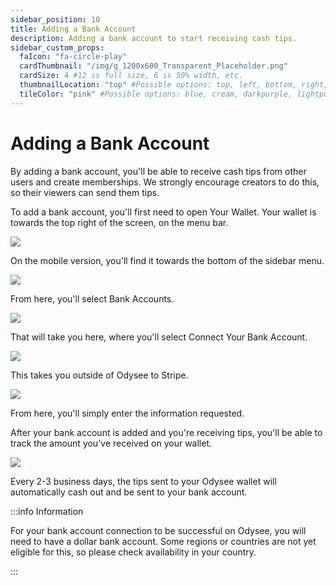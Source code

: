 ---
sidebar_position: 10
title: Adding a Bank Account
description: Adding a bank account to start receiving cash tips.
sidebar_custom_props:
  faIcon: "fa-circle-play"
  cardThumbnail: "/img/g_1200x600_Transparent_Placeholder.png"
  cardSize: 4 #12 is full size, 6 is 50% width, etc.
  thumbnailLocation: "top" #Possible options: top, left, bottom, right, none
  tileColor: "pink" #Possible options: blue, cream, darkpurple, lightpurple, mauve, orange, pink, none
---

# Adding a Bank Account

By adding a bank account, you'll be able to receive cash tips from other users and create memberships. We strongly encourage creators to do this, so their viewers can send them tips.

To add a bank account, you'll first need to open <OdyseeButton url="https://odysee.com/$/wallet"><OdyseeIcon type="credits" /> Your Wallet</OdyseeButton>. Your wallet is towards the top right of the screen, on the menu bar.

![](/img/en/category-basics17.png)

On the mobile version, you'll find it towards the bottom of the sidebar menu.

![](/img/en/category-basics18.png)

From here, you'll select <OdyseeButton url="https://odysee.com/$/settings/tip_account"><OdyseeIcon type="cogwheel" /> Bank Accounts</OdyseeButton>.

![](/img/en/category-basics19.png)

That will take you here, where you'll select <PrimaryOdyseeButton url="https://odysee.com/$/settings/tip_account"><OdyseeIcon type="dollar" /> Connect Your Bank Account</PrimaryOdyseeButton>.

![](/img/en/category-basics20.png)

This takes you outside of Odysee to Stripe.

![](/img/en/category-basics21.png)

From here, you'll simply enter the information requested.

After your bank account is added and you're receiving tips, you'll be able to track the amount you've received on your wallet.

![](/img/en/category-basics22.png)

Every 2-3 business days, the tips sent to your Odysee wallet will automatically cash out and be sent to your bank account.

:::info Information

For your bank account connection to be successful on Odysee, you will need to have a dollar bank account. Some regions or countries are not yet eligible for this, so please check availability in your country.

:::